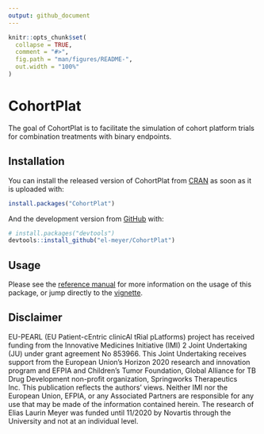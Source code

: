 ```yaml
---
output: github_document
---
```


<!-- README.md is generated from README.Rmd. Please edit that file -->

```r
knitr::opts_chunk$set(
  collapse = TRUE,
  comment = "#>",
  fig.path = "man/figures/README-",
  out.width = "100%"
)
```

# CohortPlat

<!-- badges: start -->
<!-- badges: end -->

The goal of CohortPlat is to facilitate the simulation of cohort platform trials for combination treatments with binary endpoints.

## Installation

You can install the released version of CohortPlat from [CRAN](https://CRAN.R-project.org) as soon as it is uploaded with:

``` r
install.packages("CohortPlat")
```

And the development version from [GitHub](https://github.com/) with:

``` r
# install.packages("devtools")
devtools::install_github("el-meyer/CohortPlat")
```

## Usage

Please see the [reference manual](https://el-meyer.github.io/CohortPlat/) for more information on the usage of this package, or jump directly to the [vignette](https://el-meyer.github.io/CohortPlat/articles/my-vignette.html).


## Disclaimer

EU-PEARL (EU Patient-cEntric clinicAl tRial pLatforms) project has received funding from the Innovative Medicines Initiative (IMI) 2 Joint Undertaking (JU) under grant agreement No 853966. This Joint Undertaking receives support from the European Union’s Horizon 2020 research and innovation program and EFPIA and Children’s Tumor Foundation, Global Alliance for TB Drug Development non-profit organization, Springworks Therapeutics Inc. This publication reflects the authors’ views. Neither IMI nor the European Union, EFPIA, or any Associated Partners are responsible for any use that may be made of the information contained herein. The research of Elias Laurin Meyer was funded until 11/2020 by Novartis through the University and not at an individual level.
